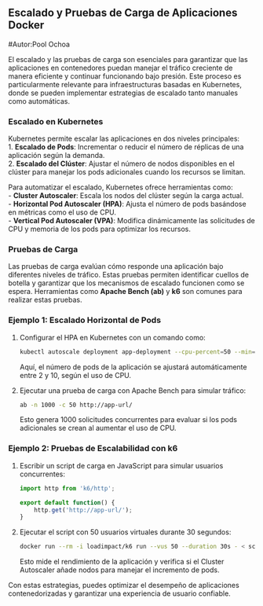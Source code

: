 ## Escalado y Pruebas de Carga de Aplicaciones Docker
#Autor:Pool Ochoa

El escalado y las pruebas de carga son esenciales para garantizar que las aplicaciones en contenedores puedan manejar el tráfico creciente de manera eficiente y continuar funcionando bajo presión. Este proceso es particularmente relevante para infraestructuras basadas en Kubernetes, donde se pueden implementar estrategias de escalado tanto manuales como automáticas.

### Escalado en Kubernetes

Kubernetes permite escalar las aplicaciones en dos niveles principales:  
1. **Escalado de Pods**: Incrementar o reducir el número de réplicas de una aplicación según la demanda.  
2. **Escalado del Clúster**: Ajustar el número de nodos disponibles en el clúster para manejar los pods adicionales cuando los recursos se limitan.

Para automatizar el escalado, Kubernetes ofrece herramientas como:  
- **Cluster Autoscaler**: Escala los nodos del clúster según la carga actual.  
- **Horizontal Pod Autoscaler (HPA)**: Ajusta el número de pods basándose en métricas como el uso de CPU.  
- **Vertical Pod Autoscaler (VPA)**: Modifica dinámicamente las solicitudes de CPU y memoria de los pods para optimizar los recursos.  

### Pruebas de Carga

Las pruebas de carga evalúan cómo responde una aplicación bajo diferentes niveles de tráfico. Estas pruebas permiten identificar cuellos de botella y garantizar que los mecanismos de escalado funcionen como se espera. Herramientas como **Apache Bench (ab)** y **k6** son comunes para realizar estas pruebas.

### Ejemplo 1: Escalado Horizontal de Pods

1. Configurar el HPA en Kubernetes con un comando como:
   ```bash
   kubectl autoscale deployment app-deployment --cpu-percent=50 --min=2 --max=10
   ```
   Aquí, el número de pods de la aplicación se ajustará automáticamente entre 2 y 10, según el uso de CPU.

2. Ejecutar una prueba de carga con Apache Bench para simular tráfico:
   ```bash
   ab -n 1000 -c 50 http://app-url/
   ```
   Esto genera 1000 solicitudes concurrentes para evaluar si los pods adicionales se crean al aumentar el uso de CPU.

### Ejemplo 2: Pruebas de Escalabilidad con k6

1. Escribir un script de carga en JavaScript para simular usuarios concurrentes:
   ```javascript
   import http from 'k6/http';

   export default function() {
       http.get('http://app-url/');
   }
   ```
2. Ejecutar el script con 50 usuarios virtuales durante 30 segundos:
   ```bash
   docker run --rm -i loadimpact/k6 run --vus 50 --duration 30s - < script.js
   ```
   Esto mide el rendimiento de la aplicación y verifica si el Cluster Autoscaler añade nodos para manejar el incremento de pods.

Con estas estrategias, puedes optimizar el desempeño de aplicaciones contenedorizadas y garantizar una experiencia de usuario confiable.

